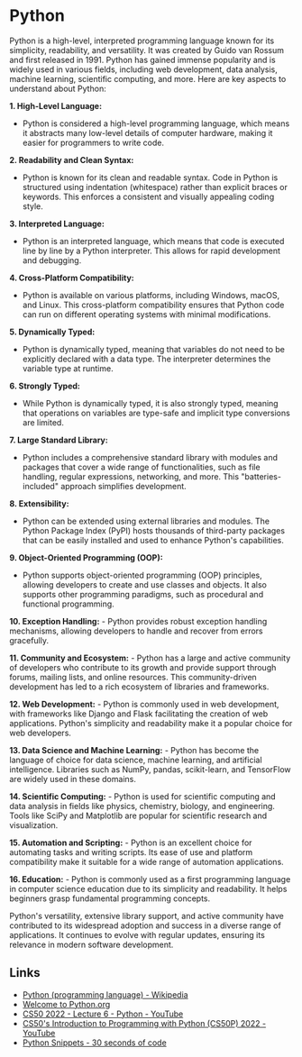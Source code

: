 # Python

Python is a high-level, interpreted programming language known for its simplicity, readability, and versatility. It was created by Guido van Rossum and first released in 1991. Python has gained immense popularity and is widely used in various fields, including web development, data analysis, machine learning, scientific computing, and more. Here are key aspects to understand about Python:

**1. High-Level Language:**

- Python is considered a high-level programming language, which means it abstracts many low-level details of computer hardware, making it easier for programmers to write code.

**2. Readability and Clean Syntax:**

- Python is known for its clean and readable syntax. Code in Python is structured using indentation (whitespace) rather than explicit braces or keywords. This enforces a consistent and visually appealing coding style.

**3. Interpreted Language:**

- Python is an interpreted language, which means that code is executed line by line by a Python interpreter. This allows for rapid development and debugging.

**4. Cross-Platform Compatibility:**

- Python is available on various platforms, including Windows, macOS, and Linux. This cross-platform compatibility ensures that Python code can run on different operating systems with minimal modifications.

**5. Dynamically Typed:**

- Python is dynamically typed, meaning that variables do not need to be explicitly declared with a data type. The interpreter determines the variable type at runtime.

**6. Strongly Typed:**

- While Python is dynamically typed, it is also strongly typed, meaning that operations on variables are type-safe and implicit type conversions are limited.

**7. Large Standard Library:**

- Python includes a comprehensive standard library with modules and packages that cover a wide range of functionalities, such as file handling, regular expressions, networking, and more. This "batteries-included" approach simplifies development.

**8. Extensibility:**

- Python can be extended using external libraries and modules. The Python Package Index (PyPI) hosts thousands of third-party packages that can be easily installed and used to enhance Python's capabilities.

**9. Object-Oriented Programming (OOP):**

- Python supports object-oriented programming (OOP) principles, allowing developers to create and use classes and objects. It also supports other programming paradigms, such as procedural and functional programming.

**10. Exception Handling:** - Python provides robust exception handling mechanisms, allowing developers to handle and recover from errors gracefully.

**11. Community and Ecosystem:** - Python has a large and active community of developers who contribute to its growth and provide support through forums, mailing lists, and online resources. This community-driven development has led to a rich ecosystem of libraries and frameworks.

**12. Web Development:** - Python is commonly used in web development, with frameworks like Django and Flask facilitating the creation of web applications. Python's simplicity and readability make it a popular choice for web developers.

**13. Data Science and Machine Learning:** - Python has become the language of choice for data science, machine learning, and artificial intelligence. Libraries such as NumPy, pandas, scikit-learn, and TensorFlow are widely used in these domains.

**14. Scientific Computing:** - Python is used for scientific computing and data analysis in fields like physics, chemistry, biology, and engineering. Tools like SciPy and Matplotlib are popular for scientific research and visualization.

**15. Automation and Scripting:** - Python is an excellent choice for automating tasks and writing scripts. Its ease of use and platform compatibility make it suitable for a wide range of automation applications.

**16. Education:** - Python is commonly used as a first programming language in computer science education due to its simplicity and readability. It helps beginners grasp fundamental programming concepts.

Python's versatility, extensive library support, and active community have contributed to its widespread adoption and success in a diverse range of applications. It continues to evolve with regular updates, ensuring its relevance in modern software development.

## Links

- [Python (programming language) - Wikipedia](<https://en.wikipedia.org/wiki/Python_(programming_language)>)
- [Welcome to Python.org](https://www.python.org/)
- [CS50 2022 - Lecture 6 - Python - YouTube](https://www.youtube.com/watch?v=5Jppcxc1Qzc)
- [CS50's Introduction to Programming with Python (CS50P) 2022 - YouTube](https://www.youtube.com/playlist?list=PLhQjrBD2T3817j24-GogXmWqO5Q5vYy0V)
- [Python Snippets - 30 seconds of code](https://www.30secondsofcode.org/python/p/1/)
